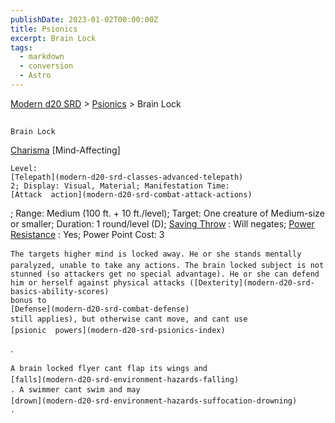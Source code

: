 ```yaml
---
publishDate: 2023-01-02T00:00:00Z
title: Psionics
excerpt: Brain Lock
tags:
  - markdown
  - conversion
  - Astro
---
```


[Modern d20 SRD](/#modernD20) >
[Psionics](modern-d20-srd-psionics-index) > Brain Lock

##

    Brain Lock

[Charisma](modern-d20-srd-basics-ability-scores)
[Mind-Affecting]

    Level:
    [Telepath](modern-d20-srd-classes-advanced-telepath)
    2; Display: Visual, Material; Manifestation Time:
    [Attack  action](modern-d20-srd-combat-attack-actions)
; Range: Medium (100 ft. + 10 ft./level); Target: One creature of Medium-size or smaller; Duration: 1 round/level (D);
[Saving Throw](modern-d20-srd-basics-saving-throws)
: Will negates;
[Power Resistance](modern-d20-srd-special-abilities-power-resistance)
: Yes; Power Point Cost: 3

    The targets higher mind is locked away. He or she stands mentally paralyzed, unable to take any actions. The brain locked subject is not stunned (so attackers get no special advantage). He or she can defend him or herself against physical attacks ([Dexterity](modern-d20-srd-basics-ability-scores)
    bonus to
    [Defense](modern-d20-srd-combat-defense)
    still applies), but otherwise cant move, and cant use
    [psionic  powers](modern-d20-srd-psionics-index)
.

    A brain locked flyer cant flap its wings and
    [falls](modern-d20-srd-environment-hazards-falling)
    . A swimmer cant swim and may
    [drown](modern-d20-srd-environment-hazards-suffocation-drowning)
    .
